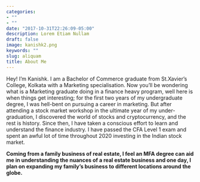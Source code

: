 ```yaml
---
categories:
- ""
- ""
date: "2017-10-31T22:26:09-05:00"
description: Lorem Etiam Nullam
draft: false
image: kanishk2.png
keywords: ""
slug: aliquam
title: About Me 
---
```


Hey! I’m Kanishk. I am a Bachelor of Commerce graduate from St.Xavier’s College, Kolkata with a Marketing specialisation. Now you’ll be wondering what is a Marketing graduate doing in a finance heavy program, well here is when things get interesting; for the first two years of my undergraduate degree, I was hell-bent on pursuing a career in marketing. But after attending a stock market workshop in the ultimate year of my under-graduation, I discovered the world of stocks and cryptocurrency, and the rest is history. Since then, I have taken a conscious effort to learn and understand the finance industry. I have passed the CFA Level 1 exam and spent an awful lot of time throughout 2020 investing in the Indian stock market.

**Coming from a family business of real estate, I feel an MFA degree can aid me in understanding the nuances of a real estate business and one day, I plan on expanding my family’s business to different locations around the globe.**
